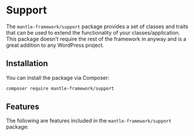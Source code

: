 

# Support

The `mantle-framework/support` package provides a set of classes and traits that
can be used to extend the functionality of your classes/application. This
package doesn't require the rest of the framework in anyway and is a great
addition to any WordPress project.

## Installation

You can install the package via Composer:

```bash
composer require mantle-framework/support
```

## Features

The following are features included in the `mantle-framework/support` package:

<DocCardList />